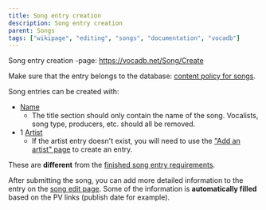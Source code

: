 ---
title: Song entry creation
description: Song entry creation
parent: Songs
tags: ["wikipage", "editing", "songs", "documentation", "vocadb"]
---


<Navigation />

Song entry creation -page: https://vocadb.net/Song/Create

Make sure that the entry belongs to the database: [content policy for songs](/docs/other-guidelines/content-policy#songs).

Song entries can be created with:

- [Name](/docs/songs/song-entry-editing#names)
  - The title section should only contain the name of the song. Vocalists, song type, producers, etc. should all be removed.
- 1 [Artist](/docs/songs/song-entry-editing#tab-artists)
  - If the artist entry doesn't exist, you will need to use the ["Add an artist" page](https://vocadb.net/Artist/Create) to create an entry.

These are **different** from the [finished song entry requirements](/docs/songs/song-entry-editing#finished-song-entry-requirements).

After submitting the song, you can add more detailed information to the entry on the [song edit page](/docs/songs/song-entry-editing). Some of the information is **automatically filled** based on the PV links (publish date for example).
